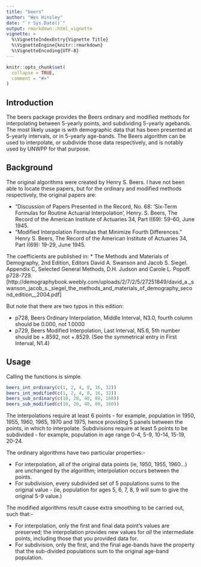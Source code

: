 ```yaml
---
title: "beers"
author: "Wes Hinsley"
date: "`r Sys.Date()`"
output: rmarkdown::html_vignette
vignette: >
  %\VignetteIndexEntry{Vignette Title}
  %\VignetteEngine{knitr::rmarkdown}
  %\VignetteEncoding{UTF-8}
---
```


```r
knitr::opts_chunk$set(
  collapse = TRUE,
  comment = "#>"
)
```

## Introduction

The beers package provides the Beers ordinary and modified methods for interpolating
between 5-yearly points, and subdividing 5-yearly agebands. The most likely usage is 
with demographic data that has been presented at 5-yearly intervals, or in 5-yearly
age-bands. The Beers algorithm can be used to interpolate, or subdivide those data
respectively, and is notably used by UNWPP for that purpose.

## Background

The original algorithms were created by Henry S. Beers. I have not been able to locate
these papers, but for the ordinary and modified methods respectively, the original
papers are:

* "Discussion of Papers Presented in the Record, No. 68: 'Six-Term Formulas for Routine Actuarial Interpolation', Henry. S. Beers, The Record of the American Institute of Actuaries 34, Part I(69): 59-60, June 1945.
* "Modified Interpolation Formulas that Minimize Fourth Differences." Henry S. Beers, The Record of the American Institute of Actuaries 34, Part I(69): 19-29, June 1945.

The coefficients are published in:
* The Methods and Materials of Demography, 2nd Edition, Editors David A. Swanson and Jacob S. Siegel. Appendix C, Selected General Methods, D.H. Judson and Carole L. Popoff. p728-729. [http://demographybook.weebly.com/uploads/2/7/2/5/27251849/david_a._swanson_jacob_s._siegel_the_methods_and_materials_of_demography_second_edition__2004.pdf] 

But note that there are two typos in this edition:

* p728, Beers Ordinary Interpolation, Middle Interval, N3.0, fourth column should be 0.000, not 1.0000
* p729, Beers Modified Interpolation, Last Interval, N5.6, 5th number should be +.8592, not +.8529. (See the symmetrical entry in First Interval, N1.4)

## Usage

Calling the functions is simple.
```r
beers_int_ordinary(c(1, 2, 4, 8, 16, 32))
beers_int_modified(c(1, 2, 4, 8, 16, 32))
beers_sub_ordinary(c(10, 20, 40, 80, 160))
beers_sub_modified(c(10, 20, 40, 80, 160))
```

The interpolations require at least 6 points - for example, population in 
1950, 1955, 1960, 1965, 1970 and 1975, hence providing 5 panels between the points, in which to interpolate. Subdivisions require at least 5 points to be subdivided - for
example, population in age range 0-4, 5-9, 10-14, 15-19, 20-24.

The ordinary algorithms have two particular properties:-

* For interpolation, all of the original data points (ie, 1950, 1955, 1960...) are
unchanged by the algorithm; interpolation occurs between the points.
* For subdivision, every subdivided set of 5 populations sums to the original value - (ie, population for ages 5, 6, 7, 8, 9 will sum to give the original 5-9 value.)

The modified algorithms result cause extra smoothing to be carried out, such that:-

* For interpolation, only the first and final data point's values are preserved; the interpolation provides new values for *all* the intermediate points, including those 
that you provided data for.
* For subdivision, only the first, and the final age-bands have the property that the
sub-divided populations sum to the original age-band population.